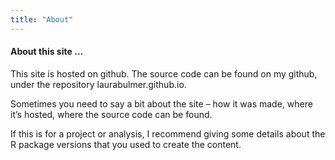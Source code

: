 ```yaml
---
title: "About"
---
```


#### About this site ...

This site is hosted on github. The source code can be found on my github, under the repository laurabulmer.github.io.

Sometimes you need to say a bit about the site -- how it was made, where it's hosted, where the source code can be found. 

If this is for a project or analysis, I recommend giving some details about the R package versions that you used to create the content.